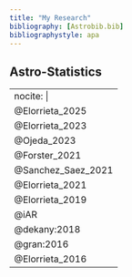 ```yaml
---
title: "My Research"
bibliography: [Astrobib.bib]
bibliographystyle: apa
---
```


## Astro-Statistics


---
nocite: |
  @Elorrieta_2025
  @Elorrieta_2023
  @Ojeda_2023
  @Forster_2021
  @Sanchez_Saez_2021
  @Elorrieta_2021
  @Elorrieta_2019
  @iAR
  @dekany:2018
  @gran:2016
  @Elorrieta_2016
---

::: {#refs}
:::


